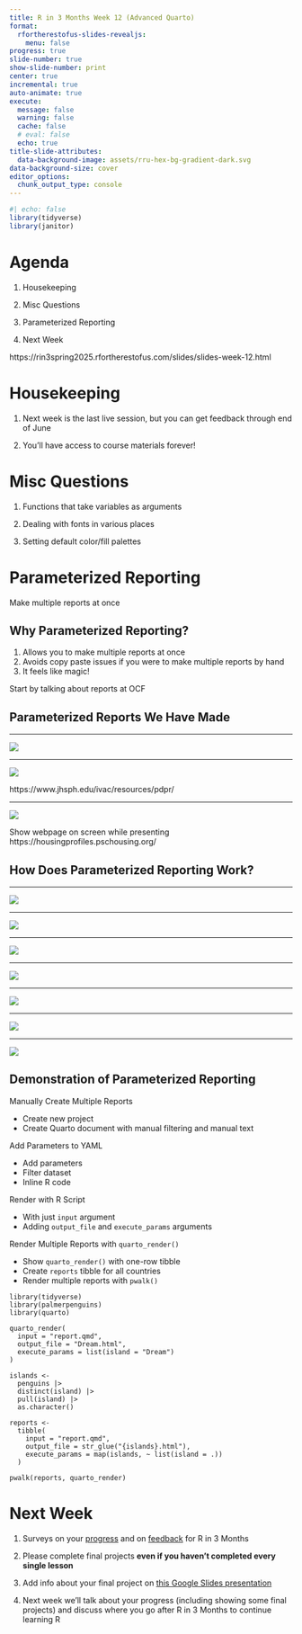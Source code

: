 ```yaml
---
title: R in 3 Months Week 12 (Advanced Quarto)
format:
  rfortherestofus-slides-revealjs:
    menu: false
progress: true
slide-number: true
show-slide-number: print
center: true
incremental: true
auto-animate: true
execute: 
  message: false
  warning: false
  cache: false
  # eval: false
  echo: true
title-slide-attributes:
  data-background-image: assets/rru-hex-bg-gradient-dark.svg
data-background-size: cover
editor_options: 
  chunk_output_type: console
---
```

  
```r
#| echo: false
library(tidyverse)
library(janitor)
```


# Agenda

1. Housekeeping

1. Misc Questions

1. Parameterized Reporting

1. Next Week

::: {.notes}
https://rin3spring2025.rfortherestofus.com/slides/slides-week-12.html
:::
  
# Housekeeping
  
1. Next week is the last live session, but you can get feedback through end of June

1. You'll have access to course materials forever!

# Misc Questions {.inverse}

1. Functions that take variables as arguments

1. Dealing with fonts in various places

1. Setting default color/fill palettes

# Parameterized Reporting {.inverse}

::: {.notes}
Make multiple reports at once
:::

## Why Parameterized Reporting?

1. Allows you to make multiple reports at once
1. Avoids copy paste issues if you were to make multiple reports by hand
1. It feels like magic!

::: {.notes}
Start by talking about reports at OCF
:::

## Parameterized Reports We Have Made {.inverse}

---

![](assets/ivac-country-report-angola.png){height=700, fig-align="center"}

---

![](assets/ivac-country-reports.png){height=700, fig-align="center"}

::: {.notes}
https://www.jhsph.edu/ivac/resources/pdpr/
:::


---

![](assets/psc.png)

::: {.notes}
Show webpage on screen while presenting
https://housingprofiles.pschousing.org/
:::

## How Does Parameterized Reporting Work? {.inverse}

---

![](assets/parameterized-reporting-1.png)

---

![](assets/parameterized-reporting-2.png)

---

![](assets/parameterized-reporting-3.png)

---

![](assets/parameterized-reporting-4.png)

---

![](assets/parameterized-reporting-5.png)

---

![](assets/parameterized-reporting-6.png)

---

![](assets/parameterized-reporting-7.png)


## Demonstration of Parameterized Reporting {.inverse}

::: {.notes}
Manually Create Multiple Reports

- Create new project
- Create Quarto document with manual filtering and manual text

Add Parameters to YAML

- Add parameters
- Filter dataset
- Inline R code

Render with R Script

- With just `input` argument
- Adding `output_file` and `execute_params` arguments

Render Multiple Reports with `quarto_render()`

- Show `quarto_render()` with one-row tibble
- Create `reports` tibble for all countries
- Render multiple reports with `pwalk()`

```
library(tidyverse)
library(palmerpenguins)
library(quarto)

quarto_render(
  input = "report.qmd",
  output_file = "Dream.html",
  execute_params = list(island = "Dream")
)

islands <-
  penguins |>
  distinct(island) |>
  pull(island) |>
  as.character()

reports <-
  tibble(
    input = "report.qmd",
    output_file = str_glue("{islands}.html"),
    execute_params = map(islands, ~ list(island = .))
  )

pwalk(reports, quarto_render)
```
:::
  
# Next Week

1. Surveys on your [progress](https://rfortherestofus.com/courses/r-in-3-months-spring-2025/lessons/r-in-3-months-progress-survey) and on [feedback](https://rfortherestofus.com/courses/r-in-3-months-spring-2025/lessons/r-in-3-months-feedback-survey) for R in 3 Months
  
1. Please complete final projects **even if you haven't completed every single lesson**

1. Add info about your final project on [this Google Slides presentation](https://docs.google.com/presentation/d/1crH3G9yiksU_INYET-UGhIofWMwQQtkJJAjvEwLzyxE/edit?usp=sharing)

1. Next week we'll talk about your progress (including showing some final projects) and discuss where you go after R in 3 Months to continue learning R



